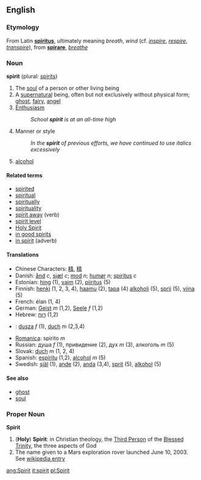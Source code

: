 ==English==
===Etymology===
From Latin '''[[spiritus]]''', ultimately meaning ''breath'', ''wind'' (cf. ''[[inspire]]'', ''[[respire]]'', ''[[transpire]]''), from '''[[spirare]]''', ''[[breathe]]''

===Noun===
'''spirit''' (plural: [[spirits]])

# The [[soul]] of a person or other living being
# A [[supernatural]] being, often but not exclusively without physical form; [[ghost]], [[fairy]], [[angel]]
# [[Enthusiasm]]
#: ''School '''spirit''' is at an all-time high''
# Manner or style
#: ''In the '''spirit''' of previous efforts, we have continued to use italics excessively''
# [[alcohol]]

====Related terms====
*[[spirited]]
*[[spiritual]]
*[[spiritually]]
*[[spirituality]]
*[[spirit away]] (verb)
*[[spirit level]]
*[[Holy Spirit]]
*[[in good spirits]]
*[[in spirit]] (adverb)

====Translations====
*Chinese Characters: [[精]], [[精]]
*Danish: [[ånd]] ''c'', [[sjæl]] ''c''; [[mod]] ''n''; [[humør]] ''n''; [[spiritus]] ''c''
*Estonian: [[hing]] (1), [[vaim]] (2), [[piiritus]] (5)
*Finnish: [[henki]] (1, 2, 3, 4), [[haamu]] (2), [[tapa#Finnish|tapa]] (4) [[alkoholi]] (5), [[sprii]] (5), [[viina]] (5)
*French: élan (1, 4)
*German: [[Geist]] ''m'' (1,2), [[Seele]] ''f'' (1,2)
*Hebrew: &rlm;[[רוח]]&lrm; (1,2)
*{{pl}}: [[dusza]] ''f'' (1), [[duch]] ''m'' (2,3,4)
*[[Romanica]]: spirito ''m''
*Russian: душа ''f'' (1), привидение (2), дух ''m'' (3), алкоголь ''m'' (5)
*Slovak: [[duch]] ''m'' (1, 2, 4)
*Spanish: [[espíritu]] (1,2), [[alcohol]] ''m'' (5)
*Swedish: [[själ]] (1), [[ande]] (2), [[anda]] (3,4), [[sprit]] (5), [[alkohol]] (5)

====See also====
*[[ghost]]
*[[soul]]

===Proper Noun===
'''Spirit'''

# ('''Holy''') '''Spirit''': in Christian theology, the [[Third Person]] of the [[Blessed Trinity]], the three aspects of God
#The name given to a Mars exploration rover launched June 10, 2003.  See [[w:MER-A|wikipedia entry]]

[[ang:Spirit]]
[[it:spirit]]
[[pl:Spirit]]